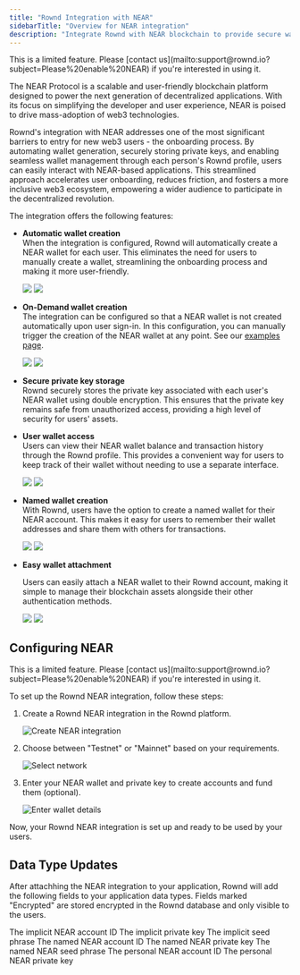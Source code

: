 ```yaml
---
title: "Rownd Integration with NEAR"
sidebarTitle: "Overview for NEAR integration"
description: "Integrate Rownd with NEAR blockchain to provide secure wallet management and user-friendly wallet interactions for your users."
---
```


<Info>
This is a limited feature. Please [contact us](mailto:support@rownd.io?subject=Please%20enable%20NEAR) if you're interested in using it.
</Info>

The NEAR Protocol is a scalable and user-friendly blockchain platform designed to power the next generation of decentralized applications. With its focus on simplifying the developer and user experience, NEAR is poised to drive mass-adoption of web3 technologies. 

Rownd's integration with NEAR addresses one of the most significant barriers to entry for new web3 users - the onboarding process. By automating wallet generation, securely storing private keys, and enabling seamless wallet management through each person's Rownd profile, users can easily interact with NEAR-based applications. This streamlined approach accelerates user onboarding, reduces friction, and fosters a more inclusive web3 ecosystem, empowering a wider audience to participate in the decentralized revolution.

The integration offers the following features:

- **Automatic wallet creation**<br />
   When the integration is configured, Rownd will automatically create a NEAR wallet for each user. This eliminates the need for users to manually create a wallet, streamlining the onboarding process and making it more user-friendly.  

   <Tabs>
      <Tab title="Mobile">
        <Frame>
          <img style={{height:'400px'}} src="/images/hub/mobile/profile-with-wallet.png" />
        </Frame>
      </Tab>
      <Tab title="Desktop">
        <Frame>
          <img style={{height:'400px'}} src="/images/hub/desktop/profile-with-wallet.png" />
        </Frame>
      </Tab>
   </Tabs>

- **On-Demand wallet creation**<br />
   The integration can be configured so that a NEAR wallet is not created automatically upon user sign-in. In this
   configuration, you can manually trigger the creation of the NEAR wallet at any point. See our [examples page](/configuration/web3/near-examples).

   <Tabs>
      <Tab title="Mobile">
        <Frame>
          <img style={{height:'400px'}} src="/images/hub/mobile/near-wallet-details.png" />
        </Frame>
      </Tab>
      <Tab title="Desktop">
        <Frame>
          <img style={{height:'400px'}} src="/images/hub/desktop/near-wallet-details.png" />
        </Frame>
      </Tab>
   </Tabs>

- **Secure private key storage**<br />
   Rownd securely stores the private key associated with each user's NEAR wallet using double encryption. This ensures that the private key remains safe from unauthorized access, providing a high level of security for users' assets.

- **User wallet access**<br />
   Users can view their NEAR wallet balance and transaction history through the Rownd profile. This provides a convenient way for users to keep track of their wallet without needing to use a separate interface.

   <Tabs>
      <Tab title="Mobile">
        <Frame>
          <img style={{height:'400px'}} src="/images/hub/mobile/near-wallet-details.png" />
        </Frame>
      </Tab>
      <Tab title="Desktop">
        <Frame>
          <img style={{height:'400px'}} src="/images/hub/desktop/near-wallet-details.png" />
        </Frame>
      </Tab>
   </Tabs>

- **Named wallet creation**<br />
   With Rownd, users have the option to create a named wallet for their NEAR account. This makes it easy for users to remember their wallet addresses and share them with others for transactions.

   <Tabs>
      <Tab title="Mobile">
        <Frame>
          <img style={{height:'400px'}} src="/images/hub/mobile/near-create-named-account.png" />
        </Frame>
      </Tab>
      <Tab title="Desktop">
        <Frame>
          <img style={{height:'400px'}} src="/images/hub/desktop/near-create-named-account.png" />
        </Frame>
      </Tab>
   </Tabs>

- **Easy wallet attachment**<br />

   Users can easily attach a NEAR wallet to their Rownd account, making it simple to manage their blockchain assets alongside their other authentication methods.

   <Tabs>
      <Tab title="Mobile">
        <Frame>
          <img style={{height:'400px'}} src="/images/hub/mobile/near-connect-account.png" />
        </Frame>
      </Tab>
      <Tab title="Desktop">
        <Frame>
          <img style={{height:'400px'}} src="/images/hub/desktop/near-connect-account.png" />
        </Frame>
      </Tab>
   </Tabs>

## Configuring NEAR

<Info>
This is a limited feature. Please [contact us](mailto:support@rownd.io?subject=Please%20enable%20NEAR) if you're interested in using it. 
</Info>

To set up the Rownd NEAR integration, follow these steps:

1. Create a Rownd NEAR integration in the Rownd platform.

   ![Create NEAR integration](/images/integration_setup1.png)

2. Choose between "Testnet" or "Mainnet" based on your requirements.

   ![Select network ](/images/Near_setup_2.png)

3. Enter your NEAR wallet and private key to create accounts and fund them (optional).

   ![Enter wallet details ](/images/near-setup-3.png)

Now, your Rownd NEAR integration is set up and ready to be used by your users.

## Data Type Updates

After attachhing the NEAR integration to your application, Rownd will add the following fields to your application
data types. Fields marked "Encrypted" are stored encrypted in the Rownd database and only visible to the users.

<ParamField path="near_implicit_account_id" type="string">
  The implicit NEAR account ID
</ParamField>
<ParamField path="near_implicit_private_key" type="string (Encrypted)">
  The implicit private key
</ParamField>
<ParamField path="near_implicit_seed_phrase" type="string (Encrypted)">
  The implicit seed phrase
</ParamField>
<ParamField path="near_named_account_id" type="string">
  The named NEAR account ID
</ParamField>
<ParamField path="near_named_private_key" type="string (Encrypted)">
  The named NEAR private key
</ParamField>
<ParamField path="near_named_seed_phrase" type="string (Encrypted)">
  The named NEAR seed phrase
</ParamField>
<ParamField path="near_personal_account_id" type="string">
  The personal NEAR account ID
</ParamField>
<ParamField path="near_personal_wallet_id" type="string">
  The personal NEAR private key
</ParamField>
